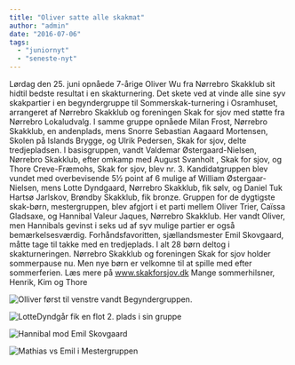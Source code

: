```yaml
---
title: "Oliver satte alle skakmat"
author: "admin"
date: "2016-07-06"
tags: 
  - "juniornyt"
  - "seneste-nyt"
---
```


Lørdag den 25. juni opnåede 7-årige Oliver Wu fra Nørrebro Skakklub sit hidtil bedste resultat i en skakturnering. Det skete ved at vinde alle sine syv skakpartier i en begyndergruppe til Sommerskak-turnering i Osramhuset, arrangeret af Nørrebro Skakklub og foreningen Skak for sjov med støtte fra Nørrebro Lokaludvalg. I samme gruppe opnåede Milan Frost, Nørrebro Skakklub, en andenplads, mens Snorre Sebastian Aagaard Mortensen, Skolen på Islands Brygge, og Ulrik Pedersen, Skak for sjov, delte tredjepladsen. I basisgruppen, vandt Valdemar Østergaard-Nielsen, Nørrebro Skakklub, efter omkamp med August Svanholt , Skak for sjov, og Thore Creve-Fræmohs, Skak for sjov, blev nr. 3. Kandidatgruppen blev vundet med overbevisende 5½ point af 6 mulige af William Østergaar-Nielsen, mens Lotte Dyndgaard, Nørrebro Skakklub, fik sølv, og Daniel Tuk Hartsø Jarlskov, Brøndby Skakklub, fik bronze. Gruppen for de dygtigste skak-børn, mestergruppen, blev afgjort i et parti mellem Oliver Trier, Caïssa Gladsaxe, og Hannibal Valeur Jaques, Nørrebro Skakklub. Her vandt Oliver, men Hannibals gevinst i seks ud af syv mulige partier er også bemærkelsesværdig. Forhåndsfavoritten, sjællandsmester Emil Skovgaard, måtte tage til takke med en tredjeplads. I alt 28 børn deltog i skakturneringen. Nørrebro Skakklub og foreningen Skak for sjov holder sommerpause nu. Men nye børn er velkomne til at spille med efter sommerferien. Læs mere på www.skakforsjov.dk Mange sommerhilsner, Henrik, Kim og Thore

![Olliver først til venstre vandt Begyndergruppen.](/images/Olliver-først-til-venstre-vandt-Begyndergruppen.-1024x683.jpg)

![LotteDyndgår fik en flot 2. plads i sin gruppe](/images/LotteDyndgår-fik-en-flot-2.-plads-i-sin-gruppe-1024x683.jpg)

![Hannibal mod Emil Skovgaard](/images/Hannibal-mod-Emil-Skovgaard-1024x683.jpg)

![Mathias vs Emil i Mestergruppen](/images/Mathias-vs-Emil-i-Mestergruppen-1024x683.jpg)
